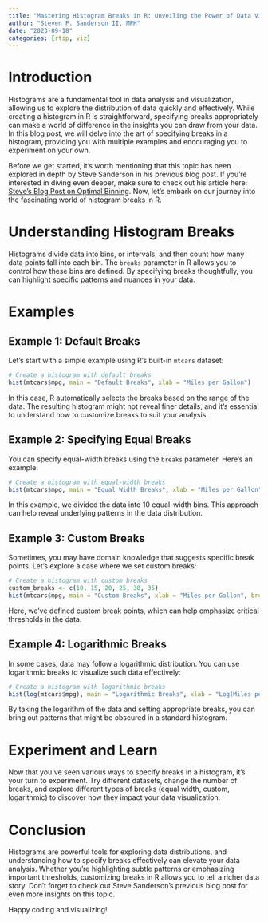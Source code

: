 ```yaml
---
title: "Mastering Histogram Breaks in R: Unveiling the Power of Data Visualization"
author: "Steven P. Sanderson II, MPH"
date: "2023-09-18"
categories: [rtip, viz]
---
```


# Introduction

Histograms are a fundamental tool in data analysis and visualization, allowing us to explore the distribution of data quickly and effectively. While creating a histogram in R is straightforward, specifying breaks appropriately can make a world of difference in the insights you can draw from your data. In this blog post, we will delve into the art of specifying breaks in a histogram, providing you with multiple examples and encouraging you to experiment on your own. 

Before we get started, it's worth mentioning that this topic has been explored in depth by Steve Sanderson in his previous blog post. If you're interested in diving even deeper, make sure to check out his article here: [Steve's Blog Post on Optimal Binning](https://www.spsanderson.com/steveondata/posts/rtip-2023-01-10/index.html). Now, let's embark on our journey into the fascinating world of histogram breaks in R.

# Understanding Histogram Breaks

Histograms divide data into bins, or intervals, and then count how many data points fall into each bin. The `breaks` parameter in R allows you to control how these bins are defined. By specifying breaks thoughtfully, you can highlight specific patterns and nuances in your data.

# Examples

## Example 1: Default Breaks

Let's start with a simple example using R's built-in `mtcars` dataset:

```r
# Create a histogram with default breaks
hist(mtcars$mpg, main = "Default Breaks", xlab = "Miles per Gallon")
```

In this case, R automatically selects the breaks based on the range of the data. The resulting histogram might not reveal finer details, and it's essential to understand how to customize breaks to suit your analysis.

## Example 2: Specifying Equal Breaks

You can specify equal-width breaks using the `breaks` parameter. Here's an example:

```r
# Create a histogram with equal-width breaks
hist(mtcars$mpg, main = "Equal Width Breaks", xlab = "Miles per Gallon", breaks = 10)
```

In this example, we divided the data into 10 equal-width bins. This approach can help reveal underlying patterns in the data distribution.

## Example 3: Custom Breaks

Sometimes, you may have domain knowledge that suggests specific break points. Let's explore a case where we set custom breaks:

```r
# Create a histogram with custom breaks
custom_breaks <- c(10, 15, 20, 25, 30, 35)
hist(mtcars$mpg, main = "Custom Breaks", xlab = "Miles per Gallon", breaks = custom_breaks)
```

Here, we've defined custom break points, which can help emphasize critical thresholds in the data.

## Example 4: Logarithmic Breaks

In some cases, data may follow a logarithmic distribution. You can use logarithmic breaks to visualize such data effectively:

```r
# Create a histogram with logarithmic breaks
hist(log(mtcars$mpg), main = "Logarithmic Breaks", xlab = "Log(Miles per Gallon)")
```

By taking the logarithm of the data and setting appropriate breaks, you can bring out patterns that might be obscured in a standard histogram.

# Experiment and Learn

Now that you've seen various ways to specify breaks in a histogram, it's your turn to experiment. Try different datasets, change the number of breaks, and explore different types of breaks (equal width, custom, logarithmic) to discover how they impact your data visualization.

# Conclusion

Histograms are powerful tools for exploring data distributions, and understanding how to specify breaks effectively can elevate your data analysis. Whether you're highlighting subtle patterns or emphasizing important thresholds, customizing breaks in R allows you to tell a richer data story. Don't forget to check out Steve Sanderson's previous blog post for even more insights on this topic.

Happy coding and visualizing!